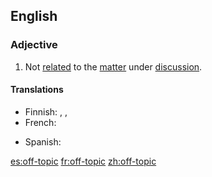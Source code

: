 ==English==

===Adjective===
{{en-adj|head=[[off]]-[[topic]]}}

# Not [[related]] to the [[matter]] under [[discussion]].

====Translations====
{{trans-top|not related to the matter being discussed}}
* Finnish: {{t|fi|asiaan kuulumaton}}, {{t|fi|epäasiallinen}}, {{t|fi|asiaton}}
* French: {{t|fr|hors-sujet|m}}
{{trans-mid}}
* Spanish: {{t|es|fuera de tema}}
{{trans-bottom}}

[[es:off-topic]]
[[fr:off-topic]]
[[zh:off-topic]]